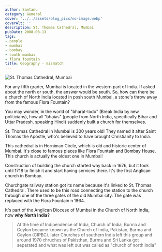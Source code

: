 ```yaml
---
author: Santanu
category: General
cover: '../../assets/blog_pics/no-image.webp'
coverAlt: ''
description: St. Thomas Cathedral, Mumbai
pubDate: 2008-03-13
tags:
- people
- mumbai
- bombay
- south mumbai
- flora fountain
title: Geography - mismatch
---
```



<Image src={pic1} alt="St. Thomas Cathedral, Mumbai"/>


For any fifth grader, Mumbai is located in the western part of India. If asked about the north or south, the answer would be south. So, how can there be a church of North India located in posh south Mumbai, a stone's throw away from the famous Flora Fountain? 

You may wonder, in the world of "bharat-todo" (Break India by new politicians), how all "bhaias" (people from North India, specifically Bihar and Uttar Pradesh, speaking Hindi) suddenly built a church for themselves.

St. Thomas Cathedral in Mumbai is 300 years old! They named it after Saint Thomas the Apostle, who's believed to have brought Christianity to India.

This  cathedral is in Horniman Circle, which is  old and historic center of Mumbai. It's close to famous places like Flora Fountain and Bombay House. This church is actually the oldest one in Mumbai!

Construction of  building the church started way back in 1676, but it took until 1718 to finish it and start having services there. It's the first Anglican church in Bombay.

Churchgate railway station got its name because it's linked to St. Thomas Cathedral. There used to be this road connecting the station to the church through one of the three gates of the old Mumbai city. The gate was replaced with the Flora Fountain n 1864.

It's part of the Anglican Diocese of Mumbai in the Church of North India,  now **why North India?** 

> At the time of Indipendence of India,  Church of India, Burma and Ceylon became known as the Church of India, Pakistan, Burma and Ceylon (CIPBC).
> later Churches of southern India left this group and around 1970 chruches of Pakisthan, Burma and Sri Lanka got seperated and what was left out was called as "church of north India"